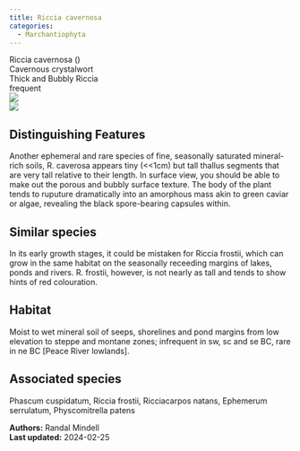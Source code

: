 ```yaml
---
title: Riccia cavernosa
categories:
  - Marchantiophyta
---
```


<div class="info-panel">
 <div class="info-top">
  <div class="taxon-scientific"><span class="taxon-name">Riccia cavernosa</span> <span class="taxon-authority"></span> <span class="taxon-family">()</span></div>
  <div class="taxon-common">Cavernous crystalwort</div>
 </div>
 <div class="info-bottom">
  <div class="taxon-qnd">Thick and Bubbly Riccia</div>
  <div class="taxon-abundance">frequent</div>
 </div>
</div>

<div class="tab-index">
 <div class="tab-eye tab-active"><img src="../img/bryo guide eye.png"/></div>
 <div class="tab-microscope"><img src="../img/bryo guide microscope.png"/></div>
</div>

## Distinguishing Features

Another ephemeral and rare species of fine, seasonally saturated mineral-rich soils, R. caverosa appears tiny (&lt;&lt;1cm) but tall thallus segments that are very tall relative to their length. In surface view, you should be able to make out the porous and bubbly surface texture. The body of the plant tends to ruputure dramatically into an amorphous mass akin to green caviar or algae, revealing the black spore-bearing capsules within.

## Similar species

In its early growth stages, it could be mistaken for Riccia frostii, which can grow in the same habitat on the seasonally receeding margins of lakes, ponds and rivers. R. frostii, however, is not nearly as tall and tends to show hints of red colouration.

## Habitat

Moist to wet mineral soil of seeps, shorelines and pond margins from low elevation to steppe and montane zones; infrequent in sw, sc and se BC, rare in ne BC [Peace River lowlands].

## Associated species

Phascum cuspidatum, Riccia frostii, Ricciacarpos natans, Ephemerum serrulatum, Physcomitrella patens

<div class="taxon-footer">
 <div class="taxon-authors"><b>Authors:</b> <span>Randal Mindell</span></div>
 <div class="taxon-update"><b>Last updated:</b> <span>2024-02-25</span></div>
</div>

